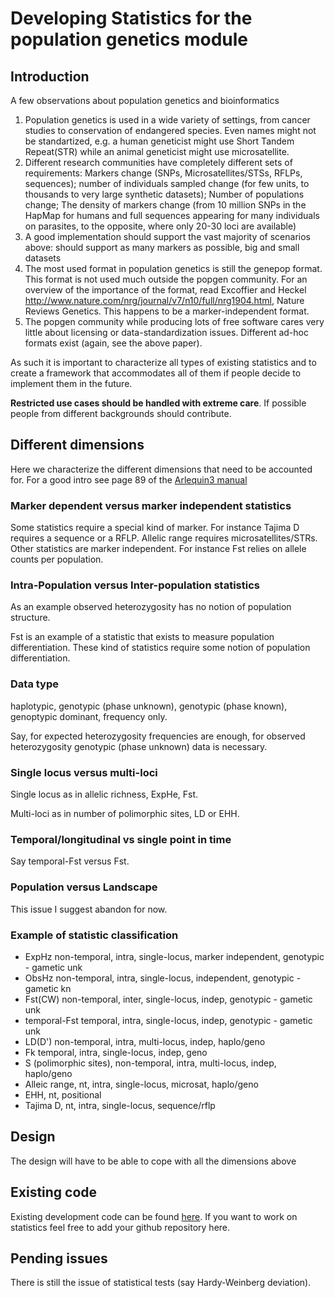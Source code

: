 =Developing Statistics for the population genetics module=

==Introduction==

A few observations about population genetics and bioinformatics

#Population genetics is used in a wide variety of settings, from cancer studies to conservation of endangered species. Even names might not be standartized, e.g. a human geneticist might use Short Tandem Repeat(STR) while an animal geneticist might use microsatellite.
#Different research communities have completely different sets of requirements: Markers change (SNPs, Microsatellites/STSs, RFLPs, sequences); number of individuals sampled change (for few units, to thousands to very large synthetic datasets); Number of populations change; The density of markers change (from 10 million SNPs in the HapMap for humans and full sequences appearing for many individuals on parasites, to the opposite, where only 20-30 loci are available)
#A good implementation should support the vast majority of scenarios above: should support as many markers as possible, big and small datasets
#The most used format in population genetics is still the genepop format. This format is not used much outside the popgen community. For an overview of the importance of the format, read Excoffier and Heckel [[Computer programs for population genetics data analysis: a survival guide|http://www.nature.com/nrg/journal/v7/n10/full/nrg1904.html]], Nature Reviews Genetics. This happens to be a marker-independent format.
#The popgen community while producing lots of free software cares very little about licensing or data-standardization issues. Different ad-hoc formats exist (again, see the above paper).

As such it is important to characterize all types of existing statistics and to create a framework that accommodates all of them if people decide to implement them in the future.

'''Restricted use cases should be handled with extreme care'''. If possible people from different backgrounds should contribute.

==Different dimensions==

Here we characterize the different dimensions that need to be accounted for. For a good intro see page 89 of the [http://cmpg.unibe.ch/software/arlequin3/arlequin31.pdf Arlequin3 manual]

===Marker dependent versus marker independent statistics===

Some statistics require a special kind of marker. For instance Tajima D requires a sequence or a RFLP. Allelic range requires microsatellites/STRs.
Other statistics are marker independent. For instance Fst relies on allele counts per population.

===Intra-Population versus Inter-population statistics===

As an example observed heterozygosity has no notion of population structure.

Fst is an example of a statistic that exists to measure population differentiation. These kind of statistics require some notion of population differentiation.


===Data type===

haplotypic, genotypic (phase unknown), genotypic (phase known), genoptypic dominant, frequency only.

Say, for expected heterozygosity frequencies are enough, for observed heterozygosity genotypic (phase unknown) data is necessary.

===Single locus versus multi-loci===

Single locus as in allelic richness, ExpHe, Fst.

Multi-loci as in number of polimorphic sites, LD or EHH.

===Temporal/longitudinal vs single point in time===

Say temporal-Fst versus Fst.

===Population versus Landscape===

This issue I suggest abandon for now.

===Example of statistic classification===

*ExpHz non-temporal, intra, single-locus, marker independent, genotypic - gametic unk
*ObsHz non-temporal, intra, single-locus, independent, genotypic - gametic kn
*Fst(CW) non-temporal, inter, single-locus, indep, genotypic - gametic unk
*temporal-Fst temporal, intra, single-locus, indep, genotypic - gametic unk
*LD(D') non-temporal, intra, multi-locus, indep, haplo/geno
*Fk temporal, intra, single-locus, indep, geno
*S (polimorphic sites), non-temporal, intra, multi-locus, indep, haplo/geno
*Alleic range, nt, intra, single-locus, microsat, haplo/geno
*EHH, nt, positional
*Tajima D, nt, intra, single-locus, sequence/rflp

==Design==
The design will have to be able to cope with all the dimensions above

==Existing code==

Existing development code can be found [http://github.com/tiagoantao/biopython-popgen-test/tree/stats here].
If you want to work on statistics feel free to add your github repository here.

==Pending issues==

There is still the issue of statistical tests (say Hardy-Weinberg deviation).